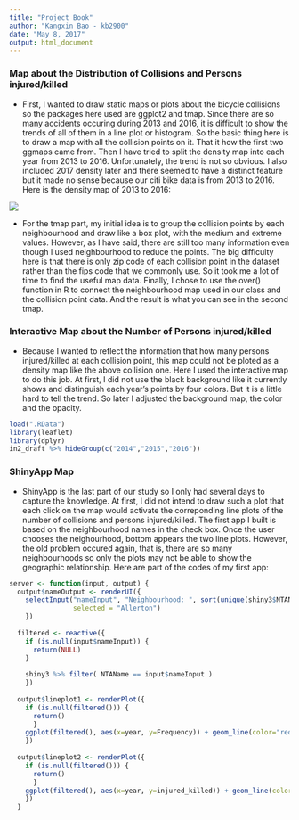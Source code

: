 ```yaml
---
title: "Project Book"
author: "Kangxin Bao - kb2900"
date: "May 8, 2017"
output: html_document
---
```


### Map about the Distribution of Collisions and Persons injured/killed

* First, I wanted to draw static maps or plots about the bicycle collisions so the packages here used are ggplot2 and tmap. Since there are so many accidents occuring during 2013 and 2016, it is difficult to show the trends of all of them in a line plot or histogram. So the basic thing here is to draw a map with all the collision points on it. That it how the first two ggmaps came from. Then I have tried to split the density map into each year from 2013 to 2016. Unfortunately, the trend is not so obvious. I also included 2017 density later and there seemed to have a distinct feature but it made no sense because our citi bike data is from 2013 to 2016. Here is the density map of 2013 to 2016:

![](Plot1.jpeg)


* For the tmap part, my initial idea is to group the collision points by each neighbourhood and draw like a box plot, with the medium and extreme values. However, as I have said, there are still too many information even though I used neighbourhood to reduce the points. The big difficulty here is that there is only zip code of each collision point in the dataset rather than the fips code that we commonly use. So it took me a lot of time to find the useful map data. Finally, I chose to use the over() function in R to connect the neighbourhood map used in our class and the collision point data. And the result is what you can see in the second tmap. 

### Interactive Map about the Number of Persons injured/killed

* Because I wanted to reflect the information that how many persons injured/killed at each collision point, this map could not be ploted as a density map like the above collision one. Here I used the interactive map to do this job. At first, I did not use the black background like it currently shows and distinguish each year's points by four colors. But it is a little hard to tell the trend. So later I adjusted the background map, the color and the opacity.

```r
load(".RData")
library(leaflet)
library(dplyr)
in2_draft %>% hideGroup(c("2014","2015","2016"))
```

### ShinyApp Map

* ShinyApp is the last part of our study so I only had several days to capture the knowledge. At first, I did not intend to draw such a plot that each click on the map would activate the correponding line plots of the number of collisions and persons injured/killed. The first app I built is based on the neighbourhood names in the check box. Once the user chooses the neighourhood, bottom appears the two line plots. However, the old problem occured again, that is, there are so many neighbourhoods so only the plots may not be able to show the geographic relationship. Here are part of the codes of my first app:

```r
server <- function(input, output) {
  output$nameOutput <- renderUI({
    selectInput("nameInput", "Neighbourhood: ", sort(unique(shiny3$NTAName)),
                selected = "Allerton")
    })  
  
  filtered <- reactive({
    if (is.null(input$nameInput)) {
      return(NULL)
    }
    
    shiny3 %>% filter( NTAName == input$nameInput )
    })
  
  output$lineplot1 <- renderPlot({
    if (is.null(filtered())) {
      return()
      }
    ggplot(filtered(), aes(x=year, y=Frequency)) + geom_line(color="red")
    })
  
  output$lineplot2 <- renderPlot({
    if (is.null(filtered())) {
      return()
      }
    ggplot(filtered(), aes(x=year, y=injured_killed)) + geom_line(color="blue")
    })
  }
```





